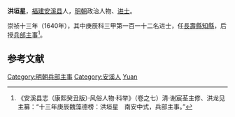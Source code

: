 '''洪垣星'''，[[福建|福建]][[安溪县|安溪县]]人，[[明朝|明朝]]政治人物、[[进士|进士]]。

崇祯十三年（1640年），其中庚辰科三甲第一百一十二名进士，任[[長壽縣|長壽縣]][[知縣|知縣]]，后授[[兵部|兵部]][[主事|主事]]<ref>《安溪县志（康熙癸丑版）·风俗人物·科举》（卷之七）清·谢宸荃主修、洪龙见主纂：“十三年庚辰魏藻德榜：洪垣星　南安中式，兵部主事。”</ref>。

==参考文献==
<div class="references-small">
<references></references>
</div>

{{明朝人物小作品}}
{{崇禎十三年庚辰科殿試金榜}}
{{DEFAULTSORT:Hong洪}}
[[Category:明朝兵部主事|Category:明朝兵部主事]]
[[Category:安溪人|Category:安溪人]]
[[Category:洪姓|Yuan]]